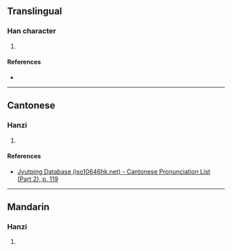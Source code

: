 {{character info/new}}
==Translingual==

===Han character===
{{Han char|rn=64|rad=手|as=15|sn=18|four=|canj=QTOO|ids=⿰扌歎}}

# {{defn|Han|sort=手15}}

====References====
* {{Han ref|kx=0461.160|dkj=12907|hdz=31979.030|uh=64F9|ud=25849}}

----

==Cantonese==

===Hanzi===
{{yue-hanzi|jyut=[[taan1]]|y=taan1}}

# {{defn|lang=yue|sort=手15}}

====References====
* [http://www.iso10646hk.net/jp/document/download.jsp Jyutping Database (iso10646hk.net) - Cantonese Pronunciation List (Part 2), p. 119]

----

==Mandarin==

===Hanzi===
{{cmn-hanzi|pin=[[tān]] ([[tan1]]), [[sòu]] ([[sou4]])|wg=t'an<sup>1</sup>, sou<sup>4</sup>}}

# {{defn|lang=cmn|sort=手15}}